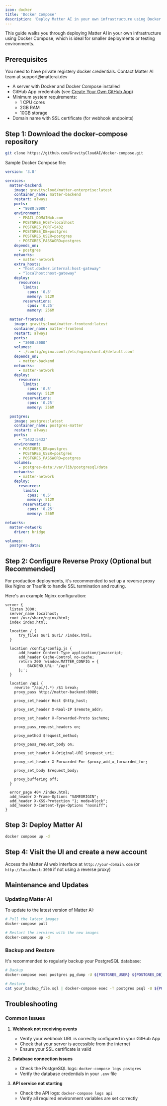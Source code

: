 ```yaml
---
icon: docker
title: 'Docker Compose'
description: 'Deploy Matter AI in your own infrastructure using Docker Compose'
---
```


This guide walks you through deploying Matter AI in your own infrastructure using Docker Compose, which is ideal for smaller deployments or testing environments.

## Prerequisites

<Note>
You need to have private registery docker credentials. Contact Matter AI team at support@matterai.dev
</Note>

- A server with Docker and Docker Compose installed
- GitHub App credentials (see [Create Your Own GitHub App](/enterprise/create-your-own-github-app))
- Minimum system requirements:
  - 1 CPU cores
  - 2GB RAM
  - 10GB storage
- Domain name with SSL certificate (for webhook endpoints)

## Step 1: Download the docker-compose repository

```bash
git clone https://github.com/GravityCloudAI/docker-compose.git
```

Sample Docker Compose file:
```yaml
version: '3.8'

services:
  matter-backend:
    image: gravitycloud/matter-enterprise:latest
    container_name: matter-backend
    restart: always
    ports:
      - "8080:8080"
    environment:
      - EMAIL_DOMAIN=b.com
      - POSTGRES_HOST=localhost
      - POSTGRES_PORT=5432
      - POSTGRES_DB=postgres
      - POSTGRES_USER=postgres
      - POSTGRES_PASSWORD=postgres
    depends_on:
      - postgres
    networks:
      - matter-network
    extra_hosts:
      - "host.docker.internal:host-gateway"
      - "localhost:host-gateway"
    deploy:
      resources:
        limits:
          cpus: '0.5'
          memory: 512M
        reservations:
          cpus: '0.25'
          memory: 256M

  matter-frontend:
    image: gravitycloud/matter-frontend:latest
    container_name: matter-frontend
    restart: always
    ports:
      - "3000:3000"
    volumes:
      - ./config/nginx.conf:/etc/nginx/conf.d/default.conf
    depends_on:
      - matter-backend
    networks:
      - matter-network
    deploy:
      resources:
        limits:
          cpus: '0.5'
          memory: 512M
        reservations:
          cpus: '0.25'
          memory: 256M

  postgres:
    image: postgres:latest
    container_name: postgres-matter
    restart: always
    ports:
      - "5432:5432"
    environment:
      - POSTGRES_DB=postgres
      - POSTGRES_USER=postgres
      - POSTGRES_PASSWORD=postgres
    volumes:
      - postgres-data:/var/lib/postgresql/data
    networks:
      - matter-network
    deploy:
      resources:
        limits:
          cpus: '0.5'
          memory: 512M
        reservations:
          cpus: '0.25'
          memory: 256M

networks:
  matter-network:
    driver: bridge

volumes:
  postgres-data:
```

## Step 2: Configure Reverse Proxy (Optional but Recommended)

For production deployments, it's recommended to set up a reverse proxy like Nginx or Traefik to handle SSL termination and routing.

Here's an example Nginx configuration:

```nginx
server {
  listen 3000;
  server_name localhost;
  root /usr/share/nginx/html;
  index index.html;

  location / {
      try_files $uri $uri/ /index.html;
  }

  location /config/config.js {
      add_header Content-Type application/javascript;
      add_header Cache-Control no-cache;
      return 200 'window.MATTER_CONFIG = {
          BACKEND_URL: "/api"
      };';
  }

  location /api {
    rewrite ^/api/(.*) /$1 break;
    proxy_pass http://matter-backend:8080;

    proxy_set_header Host $http_host;

    proxy_set_header X-Real-IP $remote_addr;

    proxy_set_header X-Forwarded-Proto $scheme;

    proxy_pass_request_headers on;

    proxy_method $request_method;

    proxy_pass_request_body on;

    proxy_set_header X-Original-URI $request_uri;

    proxy_set_header X-Forwarded-For $proxy_add_x_forwarded_for;

    proxy_set_body $request_body;

    proxy_buffering off;
  }

  error_page 404 /index.html;
  add_header X-Frame-Options "SAMEORIGIN";
  add_header X-XSS-Protection "1; mode=block";
  add_header X-Content-Type-Options "nosniff";
}
```

## Step 3: Deploy Matter AI
```bash
docker compose up -d
```

## Step 4: Visit the UI and create a new account

Access the Matter AI web interface at `http://your-domain.com` (or `http://localhost:3000` if not using a reverse proxy)

## Maintenance and Updates

### Updating Matter AI

To update to the latest version of Matter AI:

```bash
# Pull the latest images
docker-compose pull

# Restart the services with the new images
docker-compose up -d
```

### Backup and Restore

It's recommended to regularly backup your PostgreSQL database:

```bash
# Backup
docker-compose exec postgres pg_dump -U ${POSTGRES_USER} ${POSTGRES_DB} > matter_ai_backup_$(date +%Y%m%d).sql

# Restore
cat your_backup_file.sql | docker-compose exec -T postgres psql -U ${POSTGRES_USER} ${POSTGRES_DB}
```

## Troubleshooting

### Common Issues

1. **Webhook not receiving events**
   - Verify your webhook URL is correctly configured in your GitHub App
   - Check that your server is accessible from the internet
   - Ensure your SSL certificate is valid

2. **Database connection issues**
   - Check the PostgreSQL logs: `docker-compose logs postgres`
   - Verify the database credentials in your `.env` file

3. **API service not starting**
   - Check the API logs: `docker-compose logs api`
   - Verify all required environment variables are set correctly
